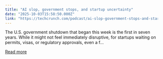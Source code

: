 ```yaml
---
title: "AI slop, government stops, and startup uncertainty"
date: "2025-10-03T15:58:50.000Z"
link: "https://techcrunch.com/podcast/ai-slop-government-stops-and-startup-uncertainty/"
---
```


The U.S. government shutdown that began this week is the first in seven years. While it might not feel immediately disruptive, for startups waiting on permits, visas, or regulatory approvals, even a f...

[Read more](https://techcrunch.com/podcast/ai-slop-government-stops-and-startup-uncertainty/)
